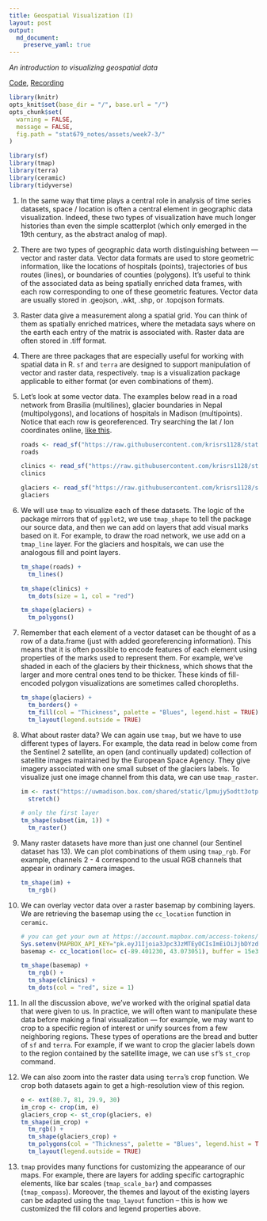 ```yaml
---
title: Geospatial Visualization (I)
layout: post
output: 
  md_document:
    preserve_yaml: true
---
```


_An introduction to visualizing geospatial data_

[Code](https://github.com/krisrs1128/stat679_code/blob/main/notes/week7-3.Rmd), [Recording](https://krisrs1128.github.io/stat679_notes/2022/06/01/week7-3.html)

```r
library(knitr)
opts_knit$set(base_dir = "/", base.url = "/")
opts_chunk$set(
  warning = FALSE, 
  message = FALSE,
  fig.path = "stat679_notes/assets/week7-3/"
)
```

```r
library(sf)
library(tmap)
library(terra)
library(ceramic)
library(tidyverse)
```

1. In the same way that time plays a central role in analysis of time series
datasets, space / location is often a central element in geographic data
visualization. Indeed, these two types of visualization have much longer
histories than even the simple scatterplot (which only emerged in the 19th
century, as the abstract analog of map).

1. There are two types of geographic data worth distinguishing between — vector
and raster data. Vector data formats are used to store geometric information,
like the locations of hospitals (points), trajectories of bus routes (lines), or
boundaries of counties (polygons). It’s useful to think of the associated data
as being spatially enriched data frames, with each row corresponding to one of
these geometric features. Vector data are usually stored in .geojson, .wkt,
.shp, or .topojson formats.

1. Raster data give a measurement along a spatial grid. You can think of them as
spatially enriched matrices, where the metadata says where on the earth each
entry of the matrix is associated with. Raster data are often stored in .tiff
format.

1. There are three packages that are especially useful for working with spatial
data in R. `sf` and `terra` are designed to support manipulation of vector and
raster data, respectively. `tmap` is a visualization package applicable to
either format (or even combinations of them).

1. Let’s look at some vector data. The examples below read in a road network
from Brasilia (multilines), glacier boundaries in Nepal (multipolygons), and
locations of hospitals in Madison (multipoints). Notice that each row is
georeferenced. Try searching the lat / lon coordinates online, [like this](https://goo.gl/maps/dddPgZwDWnYUg5t86).

    ```r
    roads <- read_sf("https://raw.githubusercontent.com/krisrs1128/stat679_code/main/examples/week7/week7-3/brasilia_small.geojson")
    roads
    
    clinics <- read_sf("https://raw.githubusercontent.com/krisrs1128/stat679_code/main/examples/week7/week7-3/clinics.geojson")
    clinics
    
    glaciers <- read_sf("https://raw.githubusercontent.com/krisrs1128/stat679_code/main/examples/week7/week7-3/glaciers.geojson")
    glaciers
    ```
    
  

1. We will use `tmap` to visualize each of these datasets. The logic of the
package mirrors that of `ggplot2`, we use `tmap_shape` to tell the package our
source data, and then we can add on layers that add visual marks based on it.
For example, to draw the road network, we use add on a `tmap_line` layer. For
the glaciers and hospitals, we can use the analogous fill and point layers.

    ```r
    tm_shape(roads) +
      tm_lines()
    
    tm_shape(clinics) +
      tm_dots(size = 1, col = "red")
    
    tm_shape(glaciers) +
      tm_polygons()
    ```
  
1. Remember that each element of a vector dataset can be thought of as a row of
a data.frame (just with added georeferencing information). This means that it is
often possible to encode features of each element using properties of the marks
used to represent them. For example, we’ve shaded in each of the glaciers by
their thickness, which shows that the larger and more central ones tend to be
thicker. These kinds of fill-encoded polygon visualizations are sometimes called
choropleths.

    ```r
    tm_shape(glaciers) +
      tm_borders() +
      tm_fill(col = "Thickness", palette = "Blues", legend.hist = TRUE) +
      tm_layout(legend.outside = TRUE)
    ```
  
1. What about raster data? We can again use `tmap`, but we have to use
different types of layers. For example, the data read in below come from the
Sentinel 2 satellite, an open (and continually updated) collection of satellite
images maintained by the European Space Agency. They give imagery associated
with one small subset of the glaciers labels. To visualize just one image
channel from this data, we can use `tmap_raster`.
    
    ```r
    im <- rast("https://uwmadison.box.com/shared/static/lpmujy5odtt3otpq1bluiv16fkg0o4t2.tif") %>%
      stretch()
    
    # only the first layer
    tm_shape(subset(im, 1)) +
      tm_raster()
    ```
  
1. Many raster datasets have more than just one channel (our Sentinel dataset
has 13). We can plot combinations of them using `tmap_rgb`. For example,
channels 2 - 4 correspond to the usual RGB channels that appear in ordinary
camera images.

    ```r
    tm_shape(im) +
      tm_rgb()
    ```

1. We can overlay vector data over a raster basemap by combining layers. We are
retrieving the basemap using the `cc_location` function in `ceramic`.

    ```r
    # you can get your own at https://account.mapbox.com/access-tokens/
    Sys.setenv(MAPBOX_API_KEY="pk.eyJ1Ijoia3Jpc3JzMTEyOCIsImEiOiJjbDYzdjJzczQya3JzM2Jtb2E0NWU1a3B3In0.Mk4-pmKi_klg3EKfTw-JbQ")
    basemap <- cc_location(loc= c(-89.401230, 43.073051), buffer = 15e3)
    
    tm_shape(basemap) +
      tm_rgb() +
      tm_shape(clinics) +
      tm_dots(col = "red", size = 1)
    ```
  
1. In all the discussion above, we’ve worked with the original spatial data
that were given to us. In practice, we will often want to manipulate these data
before making a final visualization — for example, we may want to crop to a
specific region of interest or unify sources from a few neighboring regions.
These types of operations are the bread and butter of `sf` and `terra`. For
example, if we want to crop the glacier labels down to the region contained by
the satellite image, we can use `sf`’s `st_crop` command.

1. We can also zoom into the raster data using `terra`’s crop function. We crop
both datasets again to get a high-resolution view of this region.
    
    ```r
    e <- ext(80.7, 81, 29.9, 30)
    im_crop <- crop(im, e)
    glaciers_crop <- st_crop(glaciers, e)
    tm_shape(im_crop) +
      tm_rgb() +
      tm_shape(glaciers_crop) +
      tm_polygons(col = "Thickness", palette = "Blues", legend.hist = TRUE, alpha = 0.5) +
      tm_layout(legend.outside = TRUE)
    ```
  
1. `tmap` provides many functions for customizing the appearance of our maps.
For example, there are layers for adding specific cartographic elements, like
bar scales (`tmap_scale_bar`) and compasses (`tmap_compass`). Moreover, the themes and
layout of the existing layers can be adapted using the `tmap_layout` function --
this is how we customized the fill colors and legend properties above.
